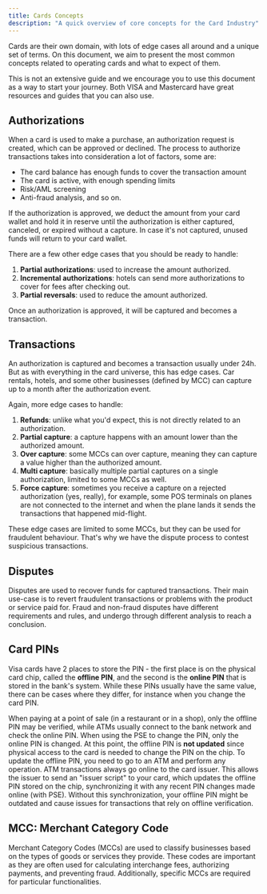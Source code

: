 ```yaml
---
title: Cards Concepts
description: "A quick overview of core concepts for the Card Industry"
---
```


Cards are their own domain, with lots of edge cases all around and a unique set of terms. 
On this document, we aim to present the most common concepts related to operating cards 
and what to expect of them.

This is not an extensive guide and we encourage you to use this document as a way to start 
your journey. Both VISA and Mastercard have great resources and guides that you can also use. 

## Authorizations 

When a card is used to make a purchase, an authorization request is created, which can be approved or declined. 
The process to authorize transactions takes into consideration a lot of factors, some are: 

- The card balance has enough funds to cover the transaction amount 
- The card is active, with enough spending limits 
- Risk/AML screening 
- Anti-fraud analysis, and so on. 

If the authorization is approved, we deduct the amount from your card wallet and hold it in reserve until 
the authorization is either captured, canceled, or expired without a capture.
In case it's not captured, unused funds will return to your card wallet. 

There are a few other edge cases that you should be ready to handle: 

1. **Partial authorizations**: used to increase the amount authorized.
2. **Incremental authorizations**: hotels can send more authorizations to cover for fees after checking out. 
3. **Partial reversals**: used to reduce the amount authorized. 

Once an authorization is approved, it will be captured and becomes a transaction. 

## Transactions 

An authorization is captured and becomes a transaction usually under 24h. 
But as with everything in the card universe, this has edge cases. 
Car rentals, hotels, and some other businesses (defined by MCC) can capture up to a month 
after the authorization event. 

Again, more edge cases to handle: 

1. **Refunds**: unlike what you'd expect, this is not directly related to an authorization. 
2. **Partial capture**: a capture happens with an amount lower than the authorized amount. 
3. **Over capture**: some MCCs can over capture, meaning they can capture a value higher than the authorized amount. 
4. **Multi capture**: basically multiple partial captures on a single authorization, limited to some MCCs as well. 
5. **Force capture**: sometimes you receive a capture on a rejected authorization (yes, really), for example, some POS terminals on planes are not connected to the internet and when the plane lands it sends the transactions that happened mid-flight. 

These edge cases are limited to some MCCs, but they can be used for fraudulent behaviour. 
That's why we have the dispute process to contest suspicious transactions. 

## Disputes 

Disputes are used to recover funds for captured transactions. Their main use-case is to revert fraudulent transactions 
or problems with the product or service paid for. Fraud and non-fraud disputes have different requirements and rules, 
and undergo through different analysis to reach a conclusion.  

## Card PINs

Visa cards have 2 places to store the PIN - the first place is on the physical card chip, called the **offline PIN**, and the second is the **online PIN** that is stored in the bank's system. While these PINs usually have the same value, there can be cases where they differ, for instance when you change the card PIN.

When paying at a point of sale (in a restaurant or in a shop), only the offline PIN may be verified, while ATMs usually connect to the bank network and check the online PIN. When using the PSE to change the PIN, only the online PIN is changed. At this point, the offline PIN is **not updated** since physical access to the card is needed to change the PIN on the chip. To update the offline PIN, you need to go to an ATM and perform any operation. ATM transactions always go online to the card issuer. This allows the issuer to send an "issuer script" to your card, which updates the offline PIN stored on the chip, synchronizing it with any recent PIN changes made online (with PSE). Without this synchronization, your offline PIN might be outdated and cause issues for transactions that rely on offline verification.

## MCC: Merchant Category Code 

Merchant Category Codes (MCCs) are used to classify businesses based on the types of goods or services they provide. 
These codes are important as they are often used for calculating interchange fees, authorizing payments, and preventing fraud.
Additionally, specific MCCs are required for particular functionalities.

